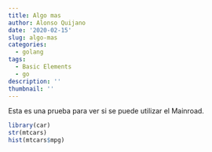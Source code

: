 ```yaml
---
title: Algo mas
author: Alonso Quijano
date: '2020-02-15'
slug: algo-mas
categories:
  - golang
tags:
  - Basic Elements
  - go
description: ''
thumbnail: ''
---
```

Esta es una prueba para ver si se puede utilizar el Mainroad.


```r
library(car)
str(mtcars)
hist(mtcars$mpg)
```